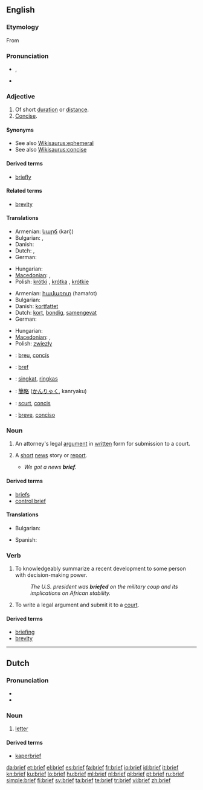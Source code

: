 {{also|Brief}}
==English==

===Etymology===
From {{etyl|la}} {{term|brevis|lang=la}}

===Pronunciation===
* {{IPA|/briːf/}}, {{SAMPA|/bri:f/}}
* {{audio|en-us-brief.ogg|Audio (US)}}

===Adjective===
{{en-adj}}

# Of short [[duration]] or [[distance]].
# [[concise|Concise]].

====Synonyms====
* See also [[Wikisaurus:ephemeral]]
* See also [[Wikisaurus:concise]]

====Derived terms====
* [[briefly]]

====Related terms====
* [[brevity]]

====Translations====
{{trans-top|of short duration or distance}}
* Armenian: [[կարճ]] (karč̣)
* Bulgarian: {{t+|bg|къс|sc=Cyrl}},  {{t+|bg|кратък|sc=Cyrl}}
* Danish: {{t+|da|kort}}
* Dutch: {{t+|nl|kort}}, {{t-|nl|kortstondig}}
* German: {{t+|de|kurz}}
{{trans-mid}}
* Hungarian: {{t+|hu|rövid}}
* [[Macedonian]]: {{t-|mk|краток|m|tr=krátok|sc=Cyrl|xs=Macedonian}},  {{t-|mk|кус|m|tr=kus|sc=Cyrl|xs=Macedonian}}
* Polish: [[krótki]] {{m}}, [[krótka]] {{f}}, [[krótkie]] {{n}}
{{trans-bottom}}

{{trans-top|concise}}
* Armenian: [[համառոտ]] (hamaṙot)
* Bulgarian: {{t|bg|сбит|sc=Cyrl}}
* Danish: [[kortfattet]]
* Dutch: [[kort]], [[bondig]], [[samengevat]]
* German: {{t+|de|prägnant}}
{{trans-mid}}
* Hungarian: {{t+|hu|tömör}}
* [[Macedonian]]: {{t-|mk|краток|m|tr=krátok|sc=Cyrl|xs=Macedonian}},  {{t|mk|содржаен|m|tr=sod'ržaen|sc=Cyrl|xs=Macedonian}}
* Polish: [[zwięzły]] {{m}}
{{trans-bottom}}

{{checktrans-top}}
* {{ttbc|Catalan}}: [[breu]], [[concís]]
* {{ttbc|French}}: [[bref]]
{{checktrans-mid}}
* {{ttbc|Indonesian}}: [[singkat]], [[ringkas]]
* {{ttbc|Japanese}}: [[簡略]] ([[かんりゃく]], kanryaku)
* {{ttbc|Romanian}}: [[scurt]], [[concis]]
* {{ttbc|Spanish}}: [[breve]], [[conciso]]
{{checktrans-bottom}}

===Noun===
{{en-noun}}

# {{legal}} An attorney's legal [[argument]] in [[written]] form for submission to a court.
# {{informal}} A [[short]] [[news]] story or [[report]].
#* ''We got a news '''brief'''.''

====Derived terms====
* [[briefs]]
* [[control brief]]

====Translations====
{{trans-top|a short news story or report}}
* Bulgarian: {{t+|bg|резюме|n|sc=Cyrl}}
{{trans-mid}}
* Spanish: {{t-|es|breve|m}}
{{trans-bottobjm}}

===Verb===
{{en-verb}}

# {{transitive}} To knowledgeably summarize a recent development to some person with decision-making power.
#: ''The U.S. president was '''briefed''' on the military coup and its implications on African stability.''
# {{transitive|legal}} To write a legal argument and submit it to a [[court]].

====Derived terms====
* [[briefing]]
* [[brevity]]

----

==Dutch==

===Pronunciation===
* {{audio|Nl-brief.ogg|audio}}
* {{IPA|/briːf/|lang=nl}}

===Noun===
{{nl-noun|g=m|brieven|briefje}}

# [[letter]]

====Derived terms====
* [[kaperbrief]]

[[da:brief]]
[[et:brief]]
[[el:brief]]
[[es:brief]]
[[fa:brief]]
[[fr:brief]]
[[io:brief]]
[[id:brief]]
[[it:brief]]
[[kn:brief]]
[[ku:brief]]
[[lo:brief]]
[[hu:brief]]
[[ml:brief]]
[[nl:brief]]
[[pl:brief]]
[[pt:brief]]
[[ru:brief]]
[[simple:brief]]
[[fi:brief]]
[[sv:brief]]
[[ta:brief]]
[[te:brief]]
[[tr:brief]]
[[vi:brief]]
[[zh:brief]]